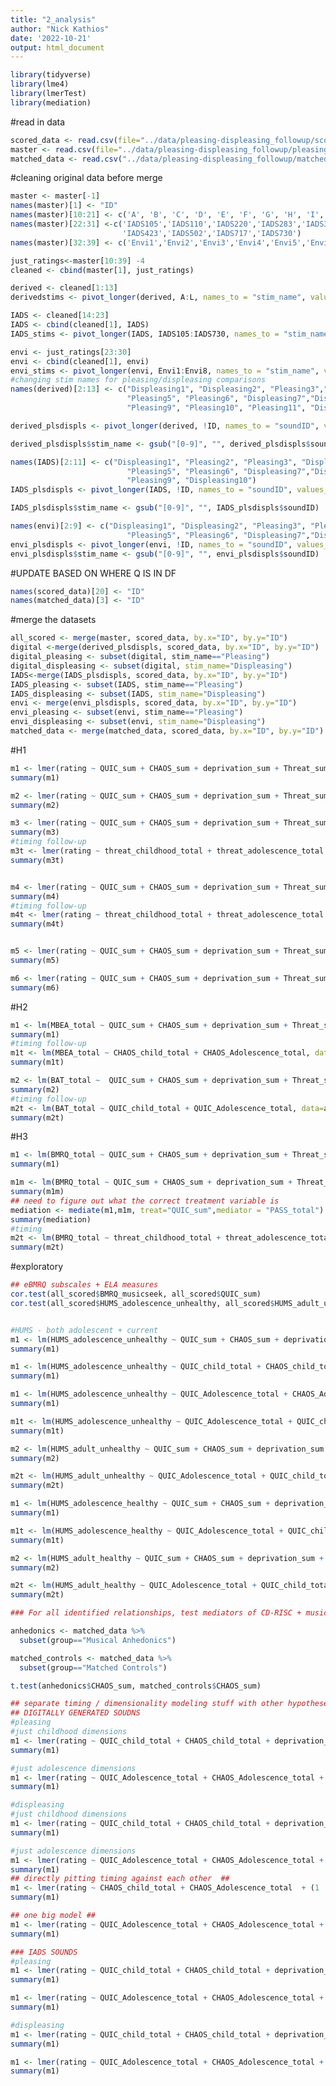 ```yaml
---
title: "2_analysis"
author: "Nick Kathios"
date: '2022-10-21'
output: html_document
---
```

```r
library(tidyverse)
library(lme4)
library(lmerTest)
library(mediation)
```

#read in data
```r
scored_data <- read.csv(file="../data/pleasing-displeasing_followup/scored_data.csv")
master <- read.csv(file="../data/pleasing-displeasing_followup/pleasing_displeasing_scored.csv")
matched_data <- read.csv("../data/pleasing-displeasing_followup/matched_data.csv")
```

#cleaning original data before merge
```r
master <- master[-1]
names(master)[1] <- "ID"
names(master)[10:21] <- c('A', 'B', 'C', 'D', 'E', 'F', 'G', 'H', 'I', 'J','K','L')
names(master)[22:31] <-c('IADS105','IADS110','IADS220','IADS283','IADS351','IADS353',
                         'IADS423','IADS502','IADS717','IADS730')
names(master)[32:39] <- c('Envi1','Envi2','Envi3','Envi4','Envi5','Envi6','Envi7','Envi8')

just_ratings<-master[10:39] -4
cleaned <- cbind(master[1], just_ratings)

derived <- cleaned[1:13]
derivedstims <- pivot_longer(derived, A:L, names_to = "stim_name", values_to = "rating" )

IADS <- cleaned[14:23]
IADS <- cbind(cleaned[1], IADS)
IADS_stims <- pivot_longer(IADS, IADS105:IADS730, names_to = "stim_name", values_to = "rating" )

envi <- just_ratings[23:30]
envi <- cbind(cleaned[1], envi)
envi_stims <- pivot_longer(envi, Envi1:Envi8, names_to = "stim_name", values_to = "rating" )
#changing stim names for pleasing/displeasing comparisons
names(derived)[2:13] <- c("Displeasing1", "Displeasing2", "Pleasing3","Displeasing4",
                          "Pleasing5", "Pleasing6", "Displeasing7","Displeasing8",
                          "Pleasing9", "Pleasing10", "Pleasing11", "Displeasing12")

derived_plsdispls <- pivot_longer(derived, !ID, names_to = "soundID", values_to = "rating" )

derived_plsdispls$stim_name <- gsub("[0-9]", "", derived_plsdispls$soundID)

names(IADS)[2:11] <- c("Displeasing1", "Pleasing2", "Pleasing3", "Displeasing4",
                          "Pleasing5", "Pleasing6", "Displeasing7","Displeasing8",
                          "Pleasing9", "Displeasing10")
IADS_plsdispls <- pivot_longer(IADS, !ID, names_to = "soundID", values_to = "rating")

IADS_plsdispls$stim_name <- gsub("[0-9]", "", IADS_plsdispls$soundID)

names(envi)[2:9] <- c("Displeasing1", "Displeasing2", "Pleasing3", "Pleasing4",
                          "Pleasing5", "Pleasing6", "Displeasing7","Displeasing8")
envi_plsdispls <- pivot_longer(envi, !ID, names_to = "soundID", values_to = "rating")
envi_plsdispls$stim_name <- gsub("[0-9]", "", envi_plsdispls$soundID)
```

#UPDATE BASED ON WHERE Q IS IN DF
```r
names(scored_data)[20] <- "ID"
names(matched_data)[3] <- "ID"
```

#merge the datasets
```r
all_scored <- merge(master, scored_data, by.x="ID", by.y="ID")
digital <-merge(derived_plsdispls, scored_data, by.x="ID", by.y="ID")
digital_pleasing <- subset(digital, stim_name=="Pleasing")
digital_displeasing <- subset(digital, stim_name="Displeasing")
IADS<-merge(IADS_plsdispls, scored_data, by.x="ID", by.y="ID")
IADS_pleasing <- subset(IADS, stim_name=="Pleasing")
IADS_displeasing <- subset(IADS, stim_name="Displeasing")
envi <- merge(envi_plsdispls, scored_data, by.x="ID", by.y="ID")
envi_pleasing <- subset(envi, stim_name=="Pleasing")
envi_displeasing <- subset(envi, stim_name="Displeasing")
matched_data <- merge(matched_data, scored_data, by.x="ID", by.y="ID")
```

#H1
```r
m1 <- lmer(rating ~ QUIC_sum + CHAOS_sum + deprivation_sum + Threat_sum + (1 | ID) + (1 | soundID), data=digital_pleasing)
summary(m1)

m2 <- lmer(rating ~ QUIC_sum + CHAOS_sum + deprivation_sum + Threat_sum + (1 | ID) + (1 | soundID), data=digital_displeasing)
summary(m2)

m3 <- lmer(rating ~ QUIC_sum + CHAOS_sum + deprivation_sum + Threat_sum + (1 | ID) + (1 | soundID), data=IADS_pleasing)
summary(m3)
#timing follow-up
m3t <- lmer(rating ~ threat_childhood_total + threat_adolescence_total + (1 | ID) + (1 | soundID), data=IADS_pleasing)
summary(m3t)


m4 <- lmer(rating ~ QUIC_sum + CHAOS_sum + deprivation_sum + Threat_sum + (1 | ID)+ (1 | soundID), data=IADS_displeasing)
summary(m4)
#timing follow-up
m4t <- lmer(rating ~ threat_childhood_total + threat_adolescence_total + (1 | ID) + (1 | soundID), data=IADS_displeasing)
summary(m4t)


m5 <- lmer(rating ~ QUIC_sum + CHAOS_sum + deprivation_sum + Threat_sum + (1 | ID)+ (1 | soundID), data=envi_displeasing)
summary(m5)

m6 <- lmer(rating ~ QUIC_sum + CHAOS_sum + deprivation_sum + Threat_sum + (1 | ID)+ (1 | soundID), data=envi_pleasing)
summary(m6)
```

#H2
```r
m1 <- lm(MBEA_total ~ QUIC_sum + CHAOS_sum + deprivation_sum + Threat_sum, data=all_scored)
summary(m1)
#timing follow-up
m1t <- lm(MBEA_total ~ CHAOS_child_total + CHAOS_Adolescence_total, data=all_scored)
summary(m1t)

m2 <- lm(BAT_total ~  QUIC_sum + CHAOS_sum + deprivation_sum + Threat_sum, data=all_scored)
summary(m2)
#timing follow-up
m2t <- lm(BAT_total ~ QUIC_child_total + QUIC_Adolescence_total, data=all_scored)
summary(m2t)
```

#H3
```r
m1 <- lm(BMRQ_total ~ QUIC_sum + CHAOS_sum + deprivation_sum + Threat_sum, data=all_scored)
summary(m1)

m1m <- lm(BMRQ_total ~ QUIC_sum + CHAOS_sum + deprivation_sum + Threat_sum + PASS_total, data=all_scored)
summary(m1m)
## need to figure out what the correct treatment variable is
mediation <- mediate(m1,m1m, treat="QUIC_sum",mediator = "PASS_total")
summary(mediation)
#timing
m2t <- lm(BMRQ_total ~ threat_childhood_total + threat_adolescence_total, data=all_scored)
summary(m2t)
```

#exploratory
```r
## eBMRQ subscales + ELA measures
cor.test(all_scored$BMRQ_musicseek, all_scored$QUIC_sum)
cor.test(all_scored$HUMS_adolescence_unhealthy, all_scored$HUMS_adult_unhealthy)


#HUMS - both adolescent + current
m1 <- lm(HUMS_adolescence_unhealthy ~ QUIC_sum + CHAOS_sum + deprivation_sum + Threat_sum, data=all_scored)
summary(m1)

m1 <- lm(HUMS_adolescence_unhealthy ~ QUIC_child_total + CHAOS_child_total + deprivation_child_total + threat_childhood_total, data=all_scored)
summary(m1)

m1 <- lm(HUMS_adolescence_unhealthy ~ QUIC_Adolescence_total + CHAOS_Adolescence_total + deprivation_Adolescence_total + threat_adolescence_total, data=all_scored)
summary(m1)

m1t <- lm(HUMS_adolescence_unhealthy ~ QUIC_Adolescence_total + QUIC_child_total, data=all_scored)
summary(m1t)

m2 <- lm(HUMS_adult_unhealthy ~ QUIC_sum + CHAOS_sum + deprivation_sum + Threat_sum, data=all_scored)
summary(m2)

m2t <- lm(HUMS_adult_unhealthy ~ QUIC_Adolescence_total + QUIC_child_total, data=all_scored)
summary(m2t)

m1 <- lm(HUMS_adolescence_healthy ~ QUIC_sum + CHAOS_sum + deprivation_sum + Threat_sum, data=all_scored)
summary(m1)

m1t <- lm(HUMS_adolescence_healthy ~ QUIC_Adolescence_total + QUIC_child_total, data=all_scored)
summary(m1t)

m2 <- lm(HUMS_adult_healthy ~ QUIC_sum + CHAOS_sum + deprivation_sum + Threat_sum, data=all_scored)
summary(m2)

m2t <- lm(HUMS_adult_healthy ~ QUIC_Adolescence_total + QUIC_child_total, data=all_scored)
summary(m2t)

### For all identified relationships, test mediators of CD-RISC + musical training ###

anhedonics <- matched_data %>%
  subset(group=="Musical Anhedonics")

matched_controls <- matched_data %>%
  subset(group=="Matched Controls")

t.test(anhedonics$CHAOS_sum, matched_controls$CHAOS_sum)

## separate timing / dimensionality modeling stuff with other hypotheses ##
## DIGITALLY GENERATED SOUDNS
#pleasing
#just childhood dimensions
m1 <- lmer(rating ~ QUIC_child_total + CHAOS_child_total + deprivation_child_total + threat_childhood_total + (1 | ID) + (1 | soundID), data=digital_pleasing)
summary(m1)

#just adolescence dimensions
m1 <- lmer(rating ~ QUIC_Adolescence_total + CHAOS_Adolescence_total + deprivation_Adolescence_total + threat_adolescence_total + (1 | ID) + (1 | soundID), data=digital_pleasing)
summary(m1)

#displeasing
#just childhood dimensions
m1 <- lmer(rating ~ QUIC_child_total + CHAOS_child_total + deprivation_child_total + threat_childhood_total +(1 | ID) + (1 | soundID), data=digital_displeasing)
summary(m1)

#just adolescence dimensions
m1 <- lmer(rating ~ QUIC_Adolescence_total + CHAOS_Adolescence_total + deprivation_Adolescence_total + threat_adolescence_total + (1 | ID) + (1 | soundID), data=digital_displeasing)
summary(m1)
## directly pitting timing against each other  ##
m1 <- lmer(rating ~ CHAOS_child_total + CHAOS_Adolescence_total  + (1 | ID) + (1 | soundID), data=digital_displeasing)
summary(m1)

## one big model ##
m1 <- lmer(rating ~ QUIC_Adolescence_total + CHAOS_Adolescence_total + deprivation_Adolescence_total + threat_adolescence_total + QUIC_child_total + CHAOS_child_total + deprivation_child_total + threat_childhood_total + (1 | ID) + (1 | soundID), data=digital_displeasing)
summary(m1)

### IADS SOUNDS
#pleasing
m1 <- lmer(rating ~ QUIC_child_total + CHAOS_child_total + deprivation_child_total + threat_childhood_total + (1 | ID) + (1 | soundID), data=IADS_pleasing)
summary(m1)

m1 <- lmer(rating ~ QUIC_Adolescence_total + CHAOS_Adolescence_total + deprivation_Adolescence_total + threat_adolescence_total + (1 | ID) + (1 | soundID), data=IADS_pleasing)
summary(m1)

#displeasing
m1 <- lmer(rating ~ QUIC_child_total + CHAOS_child_total + deprivation_child_total + threat_childhood_total + (1 | ID) + (1 | soundID), data=IADS_displeasing)
summary(m1)

m1 <- lmer(rating ~ QUIC_Adolescence_total + CHAOS_Adolescence_total + deprivation_Adolescence_total + threat_adolescence_total + (1 | ID) + (1 | soundID), data=IADS_displeasing)
summary(m1)
```